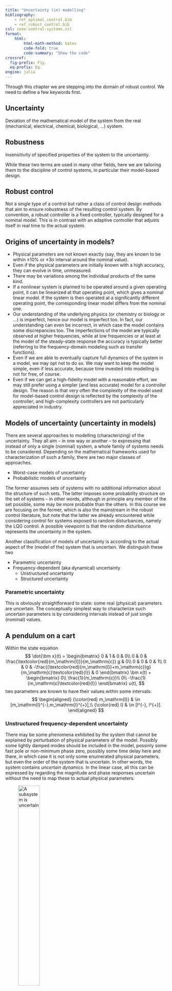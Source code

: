 ```yaml
---
title: "Uncertainty (in) modelling"
bibliography: 
    - ref_optimal_control.bib
    - ref_robust_control.bib
csl: ieee-control-systems.csl
format:
    html:
        html-math-method: katex
        code-fold: true
        code-summary: "Show the code"
crossref:
  fig-prefix: Fig. 
  eq-prefix: Eq.
engine: julia
---
```


Through this chapter we are stepping into the domain of robust control. We need to define a few keywords first.

::: {#def-uncertainty}
## Uncertainty
Deviation of the mathematical model of the system from the real (mechanical, electrical, chemical, biological, ...) system.
:::

::: {#def-robustness}
## Robustness
Insensitivity of specified properties of the system to the uncertainty.
:::

While these two terms are used in many other fields, here we are tailoring them to the discipline of control systems, in particular their model-based design. 

::: {#def-robust-control}
## Robust control
Not a single type of a control but rather a class of control design methods that aim to ensure robustness of the resulting control system. By convention, a robust controller is a fixed controller, typically designed for a nominal model. This is in contrast with an adaptive controller that adjusts itself in real time to the actual system.
:::

## Origins of uncertainty in models?

- Physical parameters are not known exactly (say, they are known to be within ±10% or ±3σ interval around the nominal value). 
- Even if the physical parameters are initially known with a high accuracy, they can evolve in time, unmeasured. 
- There may be variations among the individual products of the same kind.
- If a nonlinear system is planned to be operated around a given operating point, it can be linearized at that operating point, which gives a nominal linear model. If the system is then operated at a significantly different operating point, the corresponding linear model differs from the nominal one.
- Our understanding of the underlying physics (or chemistry or biology or ...) is imperfect, hence our model is imperfect too. In fact, our understanding can even be incorrect, in which case the model contains some discrepancies too. The imperfections of the model are typically observed at higher frequencies, while at low frequencies or at least at the model of the steady-state response the accuracy is typically better (referring to the frequency-domain modeling such as transfer functions).
- Even if we are able to eventually capture full dynamics of the system in a model, we may opt not to do so. We may want to keep the model simple, even if less accurate, because time invested into modelling is not for free, of course. 
- Even if we can get a high-fidelity model with a reasonable effort, we may still prefer using a simpler (and less accurate) model for a controller design. The reason is that very often the complexity of the model used for model-based control design is reflected by the complexity of the controller; and high-complexity controllers are not particularly appreciated in industry.

## Models of uncertainty (uncertainty in models)

There are several approaches to modelling (characterizing) of the uncertainty. They all aim – in one way or another – to expressing that instead of only a single (nominal) system, a whole family of systems needs to be considered. Depending on the mathematical frameworks used for characterization of such a family, there are two major classes of approaches. 

- Worst-case models of uncertainty
- Probabilistic models of uncertainty

The former assumes sets of systems with no additional information about the structure of such sets. The latter imposes some probability structure on the set of systems – in other words, although in principle any member of the set possible, some may be more probable than the others. In this course we are focusing on the former, which is also the mainstream in the robust control literature, but note that the latter we already encountered while considering control for systems exposed to random disturbances, namely the LQG control. A possible viewpoint is that the random disturbance represents the uncertainty in the system.

Another classification of models of uncertainty is according to the actual aspect of the (model of the) system that is uncertain. We distinguish these two

- Parametric uncertainty
- Frequency-dependent (aka dynamical) uncertainty
    - Unstructured uncertainty
    - Structured uncertainty

### Parametric uncertainty

This is obviously straightforward to state: some real (physical) parameters are uncertain. The conceptually simplest way to characterize such uncertain parameters is by considering intervals instead of just single (nominal) values.

::: {#exm-pendulum-on-cart}
## A pendulum on a cart

Within the state equation
$$
\dot{\bm x}(t) =
\begin{bmatrix}
0 & 1 & 0 & 0\\
0 & 0 & \frac{\textcolor{red}{m_\mathrm{l}}}{m_\mathrm{c}} g & 0\\
0 & 0 & 0 & 1\\
0 & 0 & -\frac{(\textcolor{red}{m_\mathrm{l}}+m_\mathrm{c})g}{m_\mathrm{c}\textcolor{red}{l}} & 0
\end{bmatrix}
\bm x(t)
+
\begin{bmatrix}
0\\
\frac{1}{m_\mathrm{c}}\\
0\\
-\frac{1}{m_\mathrm{c}\textcolor{red}{l}}
\end{bmatrix}
u(t),
$$
two parameters are known to have their values within some intervals:
$$
\begin{aligned}
{\color{red} m_\mathrm{l}} & \in [m_\mathrm{l}^{-},m_\mathrm{l}^{+}],\\
{\color{red} l} & \in [l^{-}, l^{+}].
\end{aligned}
$$
:::

### Unstructured frequency-dependent uncertainty

There may be some phenomena exhibited by the system that cannot be explained by perturbation of physical parameters of the model. Possibly some lightly damped modes should be included in the model, possinly some fast pole or non-minimum phase zero, possibly some time delay here and there, in which case it is not only some enumerated physical parameters, but even the order of the system that is uncertain. In other words, the system contains *uncertain dynamics*. In the linear case, all this can be expressed by regarding the magnitude and phase responses uncertain without the need to map these to actual physical parameters.  

![A subsystem is uncertain](figures/unstructured_uncertainty.png){#fig-unstructured-uncertainty width=40%}

A popular model for an uncertain subsystem is that of a transfer function $\Delta(s)$, about which we know only that it is stable and that its magnitude is bounded by 1
$$\boxed
{\sup_{\omega}|\Delta(j\omega)|\leq 1,\;\;\Delta \;\text{stable}. }
$$

Typically the uncertainty is higher at higher frequencies. This can be expressed by using some weighting function $w(\omega)$. For later theoretical and computational purposes we approximate the real weighting function using a magnitude of a low-order rational stable transfer function $W(s)$. That is, $|W(j\omega)|\approx w(\omega)$ for $\omega \in \mathbb R$, that is for $s=j\omega$ on the imaginary axis.

The ultimate transfer function model of the uncertainty is then  
$$\boxed{
W(s)\;\Delta(s),\quad \max_{\omega}|\Delta(j\omega)|\leq 1,\;\;\Delta\; \text{stable}. }
$$

::: {.callout-tip}
## Rational function $W(s)$ distorts the phase but we do not care because $\Delta(s)$ does it anyway
If you start worrying that by considering a rational function $W(s)$ we inevitably distort the phase too (by $\angle W(j\omega)$), you can relax, because $\Delta(s)$ does it anyway. The only responsibility of $W(s)$ is to model the magnitude well.  
:::

#### $\mathcal H_\infty$ norm of an LTI system

A useful concept for characterizing the magnitude of a transfer function is the $\mathcal H_\infty$ norm. There are two (equivalent) definitions. One in the frequency domain, and the other in the time domain. We start with the former.

##### H-infinity norm of an LTI system interpreted in frequency domain

::: {#def-hinf-norm-siso-system}
## $\mathcal H_\infty$ norm of a SISO LTI system
For a stable LTI system modelled by the transfer function $G$ with a single input and single output, the $\mathcal H_\infty$ norm is defined as 
$$
\|G\|_{\infty} = \sup_{\omega\in\mathbb{R}}|G(j\omega)|.
$$
:::

::: {.callout-note}
## Why supremum and not maximum?
Supremum is used in the definition because it is not guaranteed that the peak value of the magnitude frequency response is attained at a finite frequency. Consider, for example, the first-order system $G(s) = \frac{s}{Ts+1}$. The peak gain of $1/T$ is not attained at any finite frequency.
:::

Having just defined the $\mathcal H_\infty$ norm, the uncertainty model can be expressed compactly as
$$\boxed{
W(s)\;\Delta(s),\quad \|\Delta(j\omega)\|\leq 1. }
$$

::: {.callout-note}
## $\mathcal H_\infty$ as a space of functions
$\mathcal H_\infty$ denotes a normed vector space of functions that are analytic in the closed extended right half plane (of the complex plane). In parlance of control systems, $\mathcal H_\infty$ is the space of proper and stable transfer functions. Poles on the imaginary axis are not allowed. The functions do not need to be rational, but very often we do restrict ourselves to rational functions, in which case we typically write such space as $\mathcal{RH}_\infty$.
:::

We now extend the concept of the $\mathcal H_\infty$ norm to MIMO systems. The extension is perhaps not quite intuitive – certainly it is not computed as the maximum of the norms of individual transfer functions, which is what newcomers might guess.

::: {#def-hinf-norm-mimo-system}
## $\mathcal H_\infty$ norm of a MIMO LTI system
For a stable LTI system modelled by a matrix transfer function $\mathbf G$ with multiple inputs and/or multiple outputs, the $\mathcal H_\infty$ norm is defined as 
$$
\|\mathbf G\|_{\infty} = \sup_{\omega\in\mathbb{R}}\bar{\sigma}(\mathbf{G}(j\omega))
$$
where 
$\bar\sigma$ is the largest singular value.
:::

Here we include a short recap of singular values and singular value decomposition (SVD) of a matrix. Consider a matrix $\mathbf M$, possibly a rectangular one. It can be decomposed as a product of three matrices 
$$
\mathbf M = \mathbf U
\underbrace{
\begin{bmatrix}
\sigma_1 & & & &\\ 
  & \sigma_2 & & &\\
  & &\sigma_3 & &\\
 \\
  & & & & \sigma_n\\
\end{bmatrix}
}_{\boldsymbol\Sigma} 
\mathbf V^{*}.
$$

The two square matrices $\mathbf V$ and $\mathbf U$ are unitary, that is, 
$$
\mathbf V\mathbf V^*=\mathbf I=\mathbf V^*\mathbf V
$$
and
$$
\mathbf U\mathbf U^*=\mathbf I=\mathbf U^*\mathbf U.
$$

The nonnegative diagonal entries $\sigma_i \in \mathbb R_+, \forall i$ of the (possibly rectangular) matrix $\Sigma$ are called *singular values*. Commonly they are ordered in a nonincreasing order, that is
$$
\sigma_1\geq \sigma_2\geq \sigma_3\geq \ldots \geq \sigma_n.
$$

It is also a common notation to denote the largest singular value as $\bar \sigma$, that is, $\bar \sigma \coloneqq \sigma_1$.

##### $\mathcal{H}_{\infty}$ norm of an LTI system interpreted in time domain

We can also view the dynamical system with inputs and outputs as an operator $G$ mapping from some chosen space of functions (signals) to another space of functions (signals). A popular model for these function/signal spaces are the spaces of square-integrable functions, denoted as $\mathcal{L}_2$, and sometimes interpreted as *bounded-energy* signals
$$
G:\;\mathcal{L}_2\rightarrow \mathcal{L}_2.
$$ 

It is a powerful fact that the induced operator norm is equal to the $\mathcal{H}_{\infty}$ norm of the corresponding transfer function
$$\boxed{
\|G\|_{\infty} = \sup_{u(\cdot)\in\mathcal{L}_2\setminus 0}\frac{\|y(\cdot)\|_2}{\|u(\cdot)\|_2}}. 
$$

Recall the definition of the $\mathcal{L}_2$ norm of a signal $u(\cdot)$ (here we assume that the signal starts at time 0)
$$
\|u(\cdot)\|_2 = \sqrt{\int_{0}^{+\infty}|u(t)|^2dt}.
$$

In some cases the $\mathcal{L}_2$ norm of a signal $u(\cdot)$ can be interpreted as (proportional to) the energy (when $u(\cdot)$ is voltage, current, velocity, force, ...). The system norm can then be interpreted as the worst-case *energy gain* of the system.

If the input or output signals are vector valued, we extend the definition to
$$\boxed{
\|\mathbf G(s)\|_{\infty} = \sup_{\bm u(\cdot)\in\mathcal{L}_2\setminus 0}\frac{\|\bm y(\cdot)\|_2}{\|\bm u(\cdot)\|_2}},
$$
in which the absolute value must be replaced by some norm, typically the Euclidean norm is used
$$
\|\bm u(\cdot)\|_2 = \sqrt{\int_{0}^{+\infty}\|u(t)\|_2^2dt}.
$$

::: {.callout-important}
## Scaling necessary for MIMO systems
*Scaling* of the model is necessary to get any useful info from MIMO models! See [@skogestadMultivariableFeedbackControl2005, Section 1.4, pages 5-8], which is contained in the online available part.
:::

#### How does the uncertainty enter the model of the system?

##### Additive uncertainty

The transfer function of an uncertain system can be written as a sum of a nominal system and an uncertainty
$$
G(s) = \underbrace{G_0(s)}_{\text{nominal model}}+\underbrace{W(s)\Delta(s)}_{\text{additive uncertainty}}.
$$

The block diagram interpretation is in @fig-additive-uncertainty.

![Additive uncertainty](figures/additive_uncertainty.png){#fig-additive-uncertainty width=40%}

The magnitude frequency response of the weighting filter $W(s)$ then serves as an upper bound on the absolute error in the magnitude frequency responses
$$
|G(j\omega)-G_0(j\omega)|<|W(j\omega)|\quad \forall \omega\in\mathbb R.
$$

##### Multiplicative uncertainty

$$
G(s) = (1+W(s)\Delta(s))\,G_0(s).
$$

The block diagram interpretation is in 

![Multiplicative uncertainty](figures/multiplicative_uncertainty.png){#fig-multiplicative-uncertainty width=55%}

::: {.callout-caution}
## For SISO transfer functions no need to bother about the order of terms in the products
Sice we are considering SISO transfer functions, the order of terms in the products is not important. We will have to be more alert to the ordering of terms when we move to MIMO systems. We then have to distinguish between the input and output multiplicative uncertainties.
:::

The magnitude frequency response of the weighting filter $W(s)$ then serves as an upper bound on the relative error in the magnitude frequency responses
$$\boxed
{\frac{|G(j\omega)-G_0(j\omega)|}{|G_0(j\omega)|}<|W(j\omega)|\quad \forall \omega\in\mathbb R.}
$$

::: {#exm-uncertain-first-order-system}
## Uncertain first-order delayed system
We consider a first-order system with a delay described by
$$
G(s) = \frac{k}{T s+1}e^{-\theta s}, \qquad 2\leq k,\tau,\theta,\leq 3.
$$

We now need to choose the nominal model $G_0(s)$ and then the uncertainty weighting filter $W(s)$. The nominal model corresponds to the nominal values of the parameters, therefore we must choose these. There is no single correct way to do this. Perhaps the most intuitive way is to choose the nominal values as the average of the bounds. But we can also choose the nominal values in a way that makes the nominal system simple. For example, for this system with a delay, we can even choose the nominal value of the delay as zero, which makes the nominal system a first-order system without delay, hence simple enough for application of some basic linear control system design methods. Of course, the price to pay is that the resulting model of an uncertain system, which is actually a family (a set) of systems, contains even models that were not prescribed. 

``` julia
#| fig-cap: "Magnitude of the relative error for a grid of parameters as a function of frequency"
#| label: fig-uncertain-first-order-system
using ControlSystems
using Plots

function uncertain_first_order_delayed()
    kmin = 2; kmax = 3; 
    θmin = 2; θmax = 3; 
    Tmin = 2; Tmax = 3;

    k₀ = (kmin+kmax)/2; 
    θ₀ = (θmin+θmax)/2;
    θ₀ = 0 
    T₀ = (Tmin+Tmax)/2;

    G₀ = tf(k₀,[T₀, 1])*delay(θ₀)  

    ω = exp10.(range(-2, 2, length=50))
    G₀ω = freqresp(G₀,ω)
    G₀ω = vec(G₀ω)

    EEω_db = [];
    for k in range(kmin,kmax,length=10)
        for θ in range(θmin,θmax,length=10)
            for T in range(Tmin,Tmax,length=10)
                G = tf(k,[T, 1])*delay(θ)  
                Gω = freqresp(G,ω)
                Gω = vec(Gω)            
                Eω = abs.(Gω-G₀ω)./abs.(G₀ω)
                Eω_db = 20 * log10.(Eω)
                push!(EEω_db,Eω_db)
            end
        end
    end

    plot(ω,EEω_db,xscale=:log10,label="",ylims=(-40,20))
    xlabel!("Frequency [rad/s]")
    ylabel!("Relative error [dB]")
end
uncertain_first_order_delayed()
```

Now we need to find some upper bound on the relative error. Simplicity is a virtue here too, hence we are looking for a rational filter of very low order, say 1 or 2. Speaking of the first-order filter, one useful way to format it is
$$
\boxed{
W(s) = \frac{\tau s+r_0}{(\tau/r_{\infty})s+1},}
$$
where $r_0$ is uncertainty at steady state, $1/\tau$ is the frequency, where the relative uncertainty reaches 100\%, $r_{\infty}$ is relative uncertainty at high frequencies, often $r_{\infty}\geq 2$.

For our example, the parameters of the filter are in the code below and the frequency response follows.
``` julia
#| fig-cap: "(Approximate) upper bound on the magnitude of the relative error(s)"
#| label: fig-upper_bound_on_relative_error
using ControlSystems
using Plots

function uncertain_first_order_delayed_with_weights()
    kmin = 2; kmax = 3; 
    θmin = 2; θmax = 3; 
    Tmin = 2; Tmax = 3;

    k₀ = (kmin+kmax)/2; 
    θ₀ = (θmin+θmax)/2;
    θ₀ = 0 
    T₀ = (Tmin+Tmax)/2;

    G₀ = tf(k₀,[T₀, 1])*delay(θ₀)  

    ω = exp10.(range(-2, 2, length=50))
    G₀ω = freqresp(G₀,ω)
    G₀ω = vec(G₀ω)

    EEω_db = [];
    for k in range(kmin,kmax,length=10)
        for θ in range(θmin,θmax,length=10)
            for T in range(Tmin,Tmax,length=10)
                G = tf(k,[T, 1])*delay(θ)  
                Gω = freqresp(G,ω)
                Gω = vec(Gω)            
                Eω = abs.(Gω-G₀ω)./abs.(G₀ω)
                Eω_db = 20 * log10.(Eω)
                push!(EEω_db,Eω_db)
            end
        end
    end

    plot(ω,EEω_db,xscale=:log10,label="",ylims=(-40,20))
    xlabel!("Frequency [rad/s]")
    ylabel!("Relative error [dB]")

    τ = 1/0.25
    r₀ = 0.2
    r∞ = 10^(8/20)
    W = tf([τ, r₀],[τ/r∞, 1])
    magW, phaseW = bode(W,ω)
    plot!(ω,20*log10.(vec(magW)),xscale=:log10,lw=3,color=:red,label="W")

    # W2 = W*tf([1, 1.6, 1],[1, 1.4, 1]); 
    # magW2, phaseW2 = bode(W2,ω)
    # plot!(ω,20*log10.(vec(magW2)),xscale=:log10,lw=3,color=:blue,label="W₂")
end
uncertain_first_order_delayed_with_weights()
```

Obviously the filter does not capture the family of systems perfectly. It is now up to the control engineer to decide if this is a problem. If yes, if the control design should be really robust against all uncertainties in the considered set, some more complex (higher-order) filter is needed to described the uncertainty more accurately. The source code shows (in commented lines) one particular candidate, but in general the whole problem boils down to designing a stable filter with a prescribed magnitude frequency response. 
:::

##### Inverse additive uncertainty, inverse multiplicative uncertainty

We can also consider the configuration in which the uncertainty enters in a feedback manner as in @fig-inverse-additive-uncertainty and @fig-inverse-multiplicative-uncertainty. 

![Inverse additive uncertainty](figures/inverse_additive_uncertainty.png){#fig-inverse-additive-uncertainty width=40%}

![Inverse multiplicative uncertainty](figures/inverse_multiplicative_uncertainty.png){#fig-inverse-multiplicative-uncertainty width=55%}

Through these feedback configurations we can also model unstable uncertain dynamics even if $W$ and $\Delta$ are stable. 

##### Linear fractional transformation (LFT)

Finally, we are going to introduce a framework within which all the above described configurations can be expressed in a unified way. The framework is called *linear fractional transformation* (LFT). For a matrix $\mathbf P$ sized $(n_1+n_2)\times(m_1+m_2)$ and divided into blocks like
$$
\mathbf P=
\begin{bmatrix}
\mathbf P_{11} & \mathbf P_{12}\\
\mathbf P_{21} & \mathbf P_{22}
\end{bmatrix},
$$
and a matrix $\mathbf K$ sized $m_2\times n_2$, the *lower LFT* of $\mathbf P$ with respect to $\mathbf K$ is
$$
\boxed{
\mathcal{F}_\mathbf{l}(\mathbf P,\mathbf K) = \mathbf P_{11}+\mathbf P_{12}\mathbf K(\mathbf I-\mathbf P_{22}\mathbf K)^{-1}\mathbf P_{21}}.
$$

If the matrices $\mathbf P$ and $\mathbf K$ are input-ouutput models (matrix transfer functions) of the plant and the controller, respectively, the LFT can be viewed as their interconnection in which not all plant inputs are used as control inputs and not all plant outputs are measured, as depicted in @fig-lower-LFT.

![Lower LFT of $\mathbf P$ with respect to $\mathbf K$](figures/lower_LFT.png){#fig-lower-LFT width=40%}

Similarly, for a matrix $\mathbf N$ sized $(n_1+n_2)\times(m_1+m_2)$ and a matrix $\boldsymbol\Delta$ sized $m_1\times n_1$, the *upper LFT* of $\mathbf N$ with respect to $\mathbf K$ is
$$
\boxed{
\mathcal{F}_\mathbf{u}(\mathbf N,\boldsymbol\Delta) = \mathbf N_{22}+\mathbf N_{21}\boldsymbol\Delta(\mathbf I-\mathbf N_{11}\boldsymbol\Delta)^{-1}\mathbf N_{12}}.
$$

It can be viewed as a feedback interconnection of the nominal plant $\mathbf N$ and the uncertainty block $\boldsymbol\Delta$, as depicted in @fig-upper-LFT.

![Upper LFT of $\mathbf N$ with respect to $\boldsymbol \Delta$](figures/upper_LFT.png){#fig-upper-LFT width=40%}

Here we already anticipated a MIMO uncertainty block. One motivation is explained in the next section on structured uncertainties, another one appears once we start formulating robust performance within the same analytical framework as robust stability.

::: {.callout-note}
## Which is lower and which is upper is a matter of convention, but a useful one
Our usage of the lower LFT for a feedback interconnection of a (generalized) plant and a controller and the upper LFT for a feedback interconnection of a nominal system and and uncertainty is completely arbitrary. We could easily use the lower LFT for the uncertainty. But it is a convenient convention to adhere to. The more so that it allows for the combination of both as in the diagram @fig-lower-upper-LFT below, which corresponds to composition of the two LFTs.

![Combination of the lower and upper LFT](figures/lower_upper_LFT.png){#fig-lower-upper-LFT width=40%}
:::

::: {#exm-input-multiplicative-uncertainty-as-LFT}
## Input multiplicative uncertainty formulated as an upper LFT
We advertized the LFT as a unifying modelling tool. Here comes an example. We consider the (input) multiplicative uncertainty and reformulate it as and  upper LFT.

![Input multiplicative uncertainty formulated as an upper LFT](figures/input_multiplicative_as_LFT.png){#fig-multiplicative-as-LFT width=40%}

We can read from @fig-multiplicative-as-LFT that the generalized plant $\mathbf P$ is modelled by the matrix transfer function
$$
\mathbf P =
\begin{bmatrix}
0 & W\\
G_0 & G_0
\end{bmatrix}.
$$
:::

### Structured frequency-domain uncertainty

Not just a single $\Delta(s)$ but several $\Delta_i(s)$, $i=1,\ldots,n$ are considered. In the upper LFT framework, all the individual $\Delta_i$s are collected into a single overall $\boldsymbol \Delta$, which then exhibits a diagonal structure. 
$$
\boldsymbol\Delta = 
\begin{bmatrix}
\Delta_1& 0 & \ldots & 0\\
0 & \Delta_2 & \ldots & 0\\
\vdots\\
0 & 0 & \ldots & \Delta_n
\end{bmatrix},
$$
with each $\Delta_i$ satisfying the usual condition
$$
\|\Delta_i\|_{\infty}\leq 1, \; i=1,\ldots, n.
$$

::: {#exm-structured-uncertainty}
## Several uncertain parameters approximated by multiple $\Delta$ terms
We consider a model of a system
$$
G(s;p_1,p_2) = \frac{1}{(s+p_1)(s+p_2)},
$$
where $p_1$ and $p_2$ are uncertain parameters satisfying $p_1\in[0.9,1.1], p_2\in[3,5]$.

After choosing the nominal values of the paratemeters to be, say, in the middle of the intervals, we can express the uncertain parameters as 

$$
p_1 = 1+0.1\delta_1,\quad p_2 = 4+\delta_2,
$$
where the uncertain real parameters satisfy $|\delta_1|\leq 1$ and $|\delta_2|\leq 1$. We can then model the uncertain system as in @fig-multiple-uncertain-parameters-1.

![The two-real-pole system with uncertain location of poles modelled as two integrators with uncertain gain in the feedback](figures/multiple_uncertain_parameters_as_structured_uncertainty_1.png){#fig-multiple-uncertain-parameters-1 width=60%}

We can then isolate the uncertain parameters as in @fig-multiple-uncertain-parameters-2.

![Modification of @fig-multiple-uncertain-parameters-1 so that the uncertain parameters are isolated](figures/multiple_uncertain_parameters_as_structured_uncertainty_2.png){#fig-multiple-uncertain-parameters-2 width=60%}

And finally we can manipulate the block diagram in the form of a lower LFT as in @fig-multiple-uncertain-parameters-3. Note that we have approximated the uncertain real parameters $\delta_1$ and $\delta_2$ conservatively by uncertain complex parameters $\Delta_1$ and $\Delta_2$. This surely introduces some conservatism into the model.

![Reformatting @fig-multiple-uncertain-parameters-2 into the lower LFT (with the uncertain real parameters $\delta_1$ and $\delta_2$ approximated conservatively by uncertain complex parameters $\Delta_1$ and $\Delta_2$)](figures/multiple_uncertain_parameters_as_structured_uncertainty_3.png){#fig-multiple-uncertain-parameters-3 width=65%}

The blue block in @fig-multiple-uncertain-parameters-3 is the uncertain block $\bm\Delta = \begin{bmatrix}\Delta_1 & 0\\ 0& \Delta_2\end{bmatrix}$. The orange block is the nominal system $\mathbf N$, which has three inputs and three outputs. The last two inputs and the last two outputs are related to the uncertainty, we label them $\bm u_\Delta$ and $\bm y_\Delta$, respectively. The matrix transfer function is

$$
\mathbf N(s) = 
\begin{bmatrix}
\mathbf N_{y_{\Delta}u_{\Delta}}(s) & \mathbf N_{y_{\Delta}w}(s)\\
\mathbf N_{zu_{\Delta}}(s) & N_{zw}(s)
\end{bmatrix} 
= \begin{bmatrix}
\frac{-0.1}{s+1} & 0 & \frac{0.1}{s+1}\\
\frac{-1}{(s+1)(s+4)} & \frac{-1}{s+4} & \frac{1}{(s+1)(s+4)}\\
\frac{-1}{(s+1)(s+4)} & \frac{-1}{s+4} & \frac{1}{(s+1)(s+4)}
\end{bmatrix}.
$$
:::